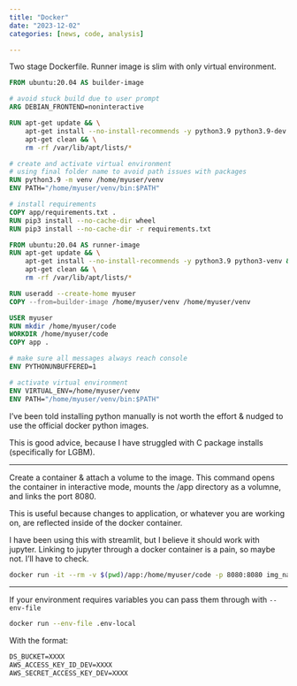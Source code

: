 ```yaml
---
title: "Docker"
date: "2023-12-02"
categories: [news, code, analysis]

---
```



Two stage Dockerfile. Runner image is slim with only virtual environment. 

```dockerfile
FROM ubuntu:20.04 AS builder-image

# avoid stuck build due to user prompt
ARG DEBIAN_FRONTEND=noninteractive

RUN apt-get update && \
    apt-get install --no-install-recommends -y python3.9 python3.9-dev python3.9-venv python3-pip python3-wheel build-essential && \
    apt-get clean && \
    rm -rf /var/lib/apt/lists/*

# create and activate virtual environment
# using final folder name to avoid path issues with packages
RUN python3.9 -m venv /home/myuser/venv
ENV PATH="/home/myuser/venv/bin:$PATH"

# install requirements
COPY app/requirements.txt .
RUN pip3 install --no-cache-dir wheel
RUN pip3 install --no-cache-dir -r requirements.txt

FROM ubuntu:20.04 AS runner-image
RUN apt-get update && \
    apt-get install --no-install-recommends -y python3.9 python3-venv && \
    apt-get clean && \
    rm -rf /var/lib/apt/lists/*

RUN useradd --create-home myuser
COPY --from=builder-image /home/myuser/venv /home/myuser/venv

USER myuser
RUN mkdir /home/myuser/code
WORKDIR /home/myuser/code
COPY app .

# make sure all messages always reach console
ENV PYTHONUNBUFFERED=1

# activate virtual environment
ENV VIRTUAL_ENV=/home/myuser/venv
ENV PATH="/home/myuser/venv/bin:$PATH"
```


I've been told installing python manually is not worth the effort & nudged to use the official docker python images.

This is good advice, because I have struggled with C package installs (specifically for LGBM).

---

Create a container & attach a volume to the image. This command opens the container in interactive mode, mounts the /app directory as a volumne, and links the port 8080.

This is useful because changes to application, or whatever you are working on, are reflected inside of the docker container. 

I have been using this with streamlit, but I believe it should work with jupyter. Linking to jupyter through a docker container is a pain, so maybe not. I'll have to check.

```bash
docker run -it --rm -v $(pwd)/app:/home/myuser/code -p 8080:8080 img_name
```

---

If your environment requires variables you can pass them through with `--env-file`

```zsh
docker run --env-file .env-local 
```

With the format:

```txt
DS_BUCKET=XXXX
AWS_ACCESS_KEY_ID_DEV=XXXX
AWS_SECRET_ACCESS_KEY_DEV=XXXX
```